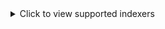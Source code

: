 <details>
  <summary>Click to view supported indexers</summary>

- AcidLounge
- AlphaRatio
- AnimeBytes
- BeyondHD
- Bit-HDTV
- BroadcasTheNet
- DanishBytes
- DigitalCore
- Empornium
- FileList
- GazelleGames
- HDBits
- HD-Space
- HD-Torrents
- ImmortalSeed
- IPTorrents
- Milkie
- MoreThanTV
- MyAnonamouse
- nCore
- Nebulance
- Norbits
- Orpheus
- PornBay
- PreToMe
- PassThePopcorn
- PussyTorrents
- Redacted
- RetroFlix
- RevolutionTT
- subsplease
- SuperBits
- TorrentBytes
- TorrentDay
- TorrentDB
- TorrentLeech
- TorrentNetwork
- TorrentSeeds
- TorrentSyndikat
- TranceTraffic
- UHDBits

along with the generic Torznab RSS integration.

</details>
